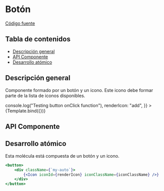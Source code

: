 
<Meta title="Molecules/ButtonWithIcon" component={Button} />


# Botón

[Código fuente](https://github.com/SGDavid2719/DesignSystem/tree/master/src/stories/atoms/Button)

## Tabla de contenidos

-   [Descripción general](#descripción-general)
-   [API Componente](#api-componente)
-   [Desarrollo atómico](#desarrollo-atómico)

## Descripción general

Componente formado por un botón y un icono. Este icono debe formar parte de la lista de iconos disponibles.

<Canvas>
    <Story
        name="Default"
        args={{
            label: "Button",
            onClick: () => console.log("Testing button onClick function"),
            renderIcon: "add",
        }}
    >
        {Template.bind({})}
    </Story>
</Canvas>

## API Componente

<Props of={Button} />

## Desarrollo atómico

Esta molécula está compuesta de un botón y un icono.

```jsx
<button>
    <div className={`my-auto`}>
        {<Icon iconId={renderIcon} iconClassName={iconClassName} />}
    </div>
</button>
```
